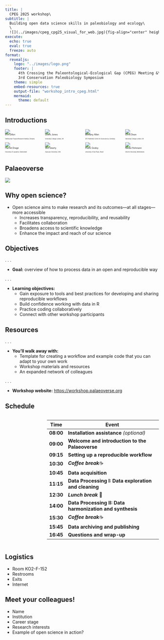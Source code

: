 ---
title: | 
  CPEG 2025 workshop\
subtitle: |
  Building open data science skills in paleobiology and ecology\
  \
  ![](../images/cpeg_cpg25_visual_for_web.jpg){fig-align="center" height=250}\
execute:
  echo: true
  eval: true
  freeze: auto
format: 
  revealjs:
    logo: "../images/logo.png"
    footer: |
      4th Crossing the Paleontological-Ecological Gap (CPEG) Meeting &\
      3rd Conservation Paleobiology Symposium
    theme: simple
    embed-resources: true
    output-file: "workshop_intro_cpeg.html"
    mermaid:
      theme: default
---


## Introductions

::: {.columns .h4}
::: {.column width="20%"}
![](../images/Erin.png)
<p style="font-size: 50%; margin-top: -0.4em;">Erin Dillon</p>
<p style="font-size: 30%; margin-top: -0.1em;min-height: 2.5em;">Smithsonian Tropical Research Institute, Panama</p>

![](../images/Harriet.jpg)
<p style="font-size: 50%; margin-top: -0.4em;">Harriet Drage</p>
<p style="font-size: 30%; margin-top: -0.1em;min-height: 2.5em;">University of Lausanne, Switzerland</p>
:::

::: {.column width="20%"}
![](../images/Lewis.JPG)
<p style="font-size: 50%; margin-top: -0.4em;">Lewis Jones</p>
<p style="font-size: 30%; margin-top: -0.1em;min-height: 2.5em;">University College London, UK</p>

![](../images/Will.jpg)
<p style="font-size: 50%; margin-top: -0.4em;">Will Gearty</p>
<p style="font-size: 30%; margin-top: -0.1em;min-height: 2.5em;">Syracuse University, USA</p>
:::

::: {.column width="20%"}
![](../images/Bethany.jpeg)
<p style="font-size: 50%; margin-top: -0.4em;">Bethany Allen</p>
<p style="font-size: 30%; margin-top: -0.1em;min-height: 2.5em;">GFZ Helmholtz Centre for Geosciences, Germany</p>

![](../images/Pedro.jpeg)
<p style="font-size: 50%; margin-top: -0.4em;">Pedro Godoy</p>
<p style="font-size: 30%; margin-top: -0.1em;min-height: 2.5em;">University of São Paulo, Brazil</p>
:::

::: {.column width="20%"}
![](../images/Chris.jpeg)
<p style="font-size: 50%; margin-top: -0.4em;">Chris Dean</p>
<p style="font-size: 30%; margin-top: -0.1em;min-height: 2.5em;">University College London, UK</p>

![](../images/Niklas.png)
<p style="font-size: 50%; margin-top: -0.4em;">Niklas Hohmann</p>
<p style="font-size: 30%; margin-top: -0.1em;min-height: 2.5em;">Utrecht University, Netherlands</p>
:::
:::

## Palaeoverse

![](../images/palaeoverse_intro.png)

## Why open science?

::: {.incremental}

- Open science aims to make research and its outcomes—at all stages—more accessible
    - Increases transparency, reproducibility, and reusability
    - Facilitates collaboration
    - Broadens access to scientific knowledge
    - Enhance the impact and reach of our science
:::

## Objectives

. . .

- **Goal:** overview of how to process data in an open and reproducible way

. . .

- **Learning objectives:**
    -  Gain exposure to tools and best practices for developing and sharing reproducible workflows
    -  Build confidence working with data in R
    -  Practice coding collaboratively
    -  Connect with other workshop participants
    

## Resources

. . .

- **You'll walk away with:**
    -  Template for creating a workflow and example code that you can adapt to your own work
    -  Workshop materials and resources
    -  An expanded network of colleagues
    
. . .

- **Workshop website:** <https://workshop.palaeoverse.org>

## Schedule

::: {.columns .h3}

::: {.column width="20%"}

:::

::: {.column width="70%"}
<div style="font-size: 60%;">
| Time      | Event                                                     |
|-----------|-----------------------------------------------------------|
| **08:00** | **Installation assistance** *(optional)*                  |
| **09:00** | **Welcome and introduction to the Palaeoverse**           |
| **09:15** | **Setting up a reproducible workflow**                    |
| **10:30** | ***Coffee break***☕                                     |
| **10:45** | **Data acquisition**                                      |
| **11:15** | **Data Processing I: Data exploration and cleaning**      |
| **12:30** | ***Lunch break*** 🥪                                     |
| **14:00** | **Data Processing II: Data harmonization and synthesis**  |
| **15:30** | ***Coffee break***☕                                     |
| **15:45** | **Data archiving and publishing**                         |
| **16:45** | **Questions and wrap-up**                                 |

</div>

:::

:::



## Logistics

- Room KO2-F-152
- Restrooms
- Exits
- Internet

## Meet your colleagues!

- Name
- Institution
- Career stage
- Research interests
- Example of open science in action?
